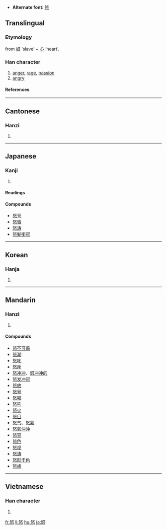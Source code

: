 * '''Alternate font''': [[怒]]

==Translingual==
===Etymology===
from [[奴]] ‘slave’ + [[心]] ‘heart’.
===Han character===
{{Han char|rn=61|rad=心|as=05|sn=9|four=4733<sub>4</sub>|canj=女水心 (VEP)}}
# [[anger]], [[rage]], [[passion]]
# [[angry]]
====References====
{{Han ref|kx=0380.080|dkj=10439|dj=0708.080|hdz=42282.030|uh=6012|ud=24594|bh=ABE3|bd=44003}}
----
==Cantonese==
===Hanzi===
{{yue-hanzi|jyut=|y=nou6}}
# {{defn|Cantonese}}
----
==Japanese==
===Kanji===
{{ja-kanji|grade=c|rs=心05}}
# {{defn|Japanese}} 
====Readings====
{{ja-readings|on=[[ど]] (do), [[ぬ]] (nu)|kun=[[いかる]] (ikaru), [[おこる]] (okoru)}}

====Compounds====
*[[怒号]]
*[[怒張]]
*[[怒涛]]
*[[怒髪衝冠]]
----
==Korean==
===Hanja===
{{ko-hanja|hangeul=노|eumhun=|rv=no|mr=no|y=no}}
# {{defn|Korean}}
----
==Mandarin==
===Hanzi===
{{cmn-hanzi|pin=[[nù]] ([[nu4]])|wg=nu<sup>4</sup>}}
# {{defn|Mandarin}}

====Compounds====
*[[怒不可遏]]
*[[怒潮]]
*[[怒叱]]
*[[怒斥]]
*[[怒冲冲]]、[[怒冲冲的]]
*[[怒发冲冠]]
*[[怒放]]
*[[怒号]]
*[[怒喝]]
*[[怒吼]]
*[[怒火]]
*[[怒目]]
*[[怒气]]、[[怒氣]]
*[[怒氣沖沖]]
*[[怒容]]
*[[怒色]]
*[[怒视]]
*[[怒涛]]
*[[怒形于色]]
*[[怒族]]
----
==Vietnamese==
===Han character===
{{vi-hantu|nộ}}
# {{defn|Vietnamese}}

[[fr:怒]]
[[li:怒]]
[[hu:怒]]
[[ja:怒]]